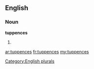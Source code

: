 ==English==

===Noun===
'''tuppences'''

# {{plural of|[[tuppence]]}}

[[Category:English plurals]]

[[ar:tuppences]]
[[fr:tuppences]]
[[my:tuppences]]